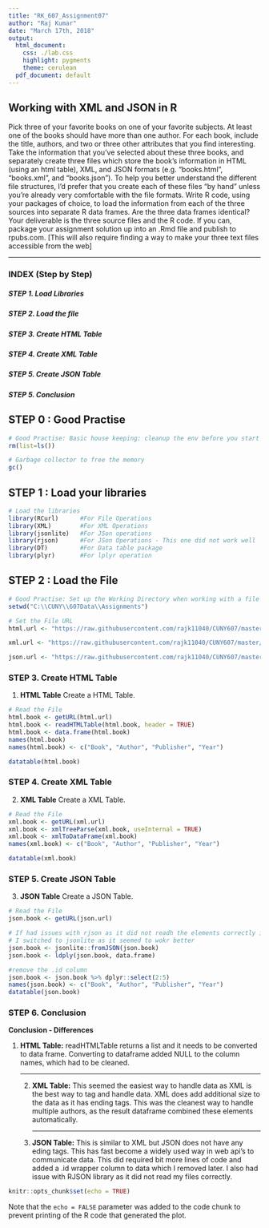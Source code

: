 ---
title: "RK_607_Assignment07"
author: "Raj Kumar"
date: "March 17th, 2018"
output:
  html_document:
    css: ./lab.css
    highlight: pygments
    theme: cerulean
  pdf_document: default
---

<div class="jumbotron">
  <h2 class="display-4">Working with XML and JSON in R</h2>
  <p class="lead">
Pick three of your favorite books on one of your favorite subjects. At least one of the books should have more than one author. For each book, include the title, authors, and two or three other attributes that you find interesting.
Take the information that you've selected about these three books, and separately create three files which store the book's information in HTML (using an html table), XML, and JSON formats (e.g. "books.html", "books.xml", and "books.json"). To help you better understand the different file structures, I'd prefer that you create each of these files "by hand" unless you're already very comfortable with the file formats.
Write R code, using your packages of choice, to load the information from each of the three sources into separate R data frames. Are the three data frames identical?
Your deliverable is the three source files and the R code. If you can, package your assignment solution up into an .Rmd file and publish to rpubs.com. [This will also require finding a way to make your three text files accessible from the web]

</p>
  <hr class="my-4">
</div>


### INDEX (Step by Step)
#####    STEP 1. Load Libraries
#####    STEP 2. Load the file
#####    STEP 3. Create HTML Table 
#####    STEP 4. Create XML Table
#####    STEP 5. Create JSON Table
#####    STEP 5. Conclusion


## STEP 0 : Good Practise
```{r echo=FALSE}
# Good Practise: Basic house keeping: cleanup the env before you start new work
rm(list=ls())

# Garbage collector to free the memory
gc()
```


## STEP 1 : Load your libraries
```{r}
# Load the libraries
library(RCurl)      #For File Operations
library(XML)        #For XML Operations
library(jsonlite)   #For JSon operations
library(rjson)      #For JSon Operations - This one did not work well
library(DT)         #For Data table package
library(plyr)       #For lplyr operation

```


## STEP 2 : Load the File
```{r}
# Good Practise: Set up the Working Directory when working with a file system
setwd("C:\\CUNY\\607Data\\Assignments")

# Set the File URL
html.url <- "https://raw.githubusercontent.com/rajk11040/CUNY607/master/07assignment_favbooks.html"

xml.url <- "https://raw.githubusercontent.com/rajk11040/CUNY607/master/07assignment_favbooks.xml"

json.url <- "https://raw.githubusercontent.com/rajk11040/CUNY607/master/07assignment_favbooks.json"


```

###    STEP 3. Create HTML Table 


1.   
<div class="minitron">
  <p class="lead">**HTML Table** Create a HTML Table.   </p>
</div>

```{r}
# Read the File
html.book <- getURL(html.url)
html.book <- readHTMLTable(html.book, header = TRUE)
html.book <- data.frame(html.book)
names(html.book)
names(html.book) <- c("Book", "Author", "Publisher", "Year")

datatable(html.book)
```

###    STEP 4. Create XML Table

2. 
<div class="minitron">
  <p class="lead">**XML Table** Create a XML Table.   </p>
</div>

```{r}
# Read the File
xml.book <- getURL(xml.url)
xml.book <- xmlTreeParse(xml.book, useInternal = TRUE)
xml.book <- xmlToDataFrame(xml.book)
names(xml.book) <- c("Book", "Author", "Publisher", "Year")

datatable(xml.book)
```


###    STEP 5. Create JSON Table

3.   
<div class="minitron">
  <p class="lead">**JSON Table** Create a JSON Table.   </p>
</div>
```{r}
# Read the File
json.book <- getURL(json.url)

# If had issues with rjson as it did not readh the elements correctly into data.frame 
# I switched to jsonlite as it seemed to wokr better
json.book <- jsonlite::fromJSON(json.book)
json.book <- ldply(json.book, data.frame)

#remove the .id column
json.book <- json.book %>% dplyr::select(2:5)
names(json.book) <- c("Book", "Author", "Publisher", "Year")
datatable(json.book)
```

###    STEP 6. Conclusion

<div class="minitron">
  <p class="lead">**Conclusion - Differences** </p>
  <p>
    1. **HTML Table:**  readHTMLTable returns a list and it needs to be converted to data frame. Converting to dataframe added NULL to the column names, which had to be cleaned. 
  </p>
  <hr class="my-4">
  <p>
    2. **XML Table:** This seemed the easiest way to handle data as XML is the best way to tag and handle data. XML does add additional size to the data as it has ending tags. This was the cleanest way to handle multiple authors, as the result dataframe combined these elements automatically. 
  </p>
  <hr class="my-4">
  <p>
    3. **JSON Table:** This is similar to XML but JSON does not have any eding tags. This has fast become a widely used way in web api's to communicate data. This did required bit more lines of code and added a .id wrapper column to data which I removed later. I also had issue with RJSON library as it did not read my files correctly.
  </p>

</div>


```{r setup, include=FALSE}
knitr::opts_chunk$set(echo = TRUE)
```



Note that the `echo = FALSE` parameter was added to the code chunk to prevent printing of the R code that generated the plot.
